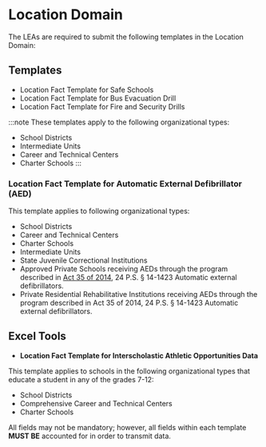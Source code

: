 # Location Domain

The LEAs are required to submit the following templates in the Location Domain:

## Templates
- Location Fact Template for Safe Schools
- Location Fact Template for Bus Evacuation Drill
- Location Fact Template for Fire and Security Drills

:::note
These templates apply to the following organizational types:
- School Districts 
- Intermediate Units
- Career and Technical Centers
- Charter Schools
:::

### Location Fact Template for Automatic External Defibrillator (AED)

This template applies to following organizational types:
- School Districts
- Career and Technical Centers
- Charter Schools
- Intermediate Units
- State Juvenile Correctional Institutions
- Approved Private Schools receiving AEDs through the program described in [Act 35 of 2014](https://www.legis.state.pa.us/cfdocs/legis/LI/uconsCheck.cfm?txtType=HTM&yr=1949&sessInd=0&smthLwInd=0&act=0014.&chpt=014.&subchpt=000.&sctn=023.&subsctn=000.), 24 P.S. § 14-1423 Automatic external defibrillators.
- Private Residential Rehabilitative Institutions receiving AEDs through the program described in Act 35 of 2014, 24 P.S. § 14-1423 Automatic external defibrillators.

## Excel Tools

- **Location Fact Template for Interscholastic Athletic Opportunities Data**

This template applies to schools in the following organizational types that educate a student in any of the grades 7-12:
- School Districts
- Comprehensive Career and Technical Centers
- Charter Schools

All fields may not be mandatory; however, all fields within each template **MUST BE** accounted for in order to transmit data.